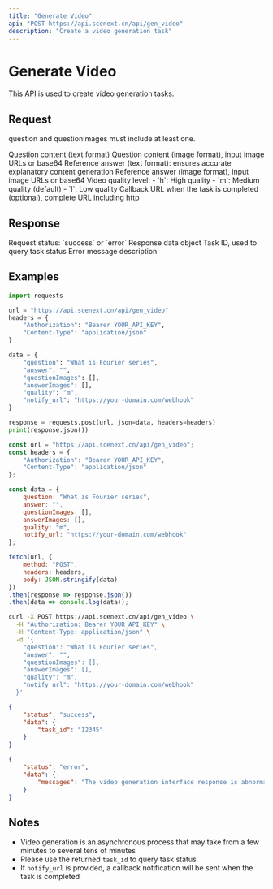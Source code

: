 ```yaml
---
title: "Generate Video"
api: "POST https://api.scenext.cn/api/gen_video"
description: "Create a video generation task"
---
```


# Generate Video

This API is used to create video generation tasks.

## Request

question and questionImages must include at least one.

<ParamField body="question" type="string" required>
  Question content (text format)
</ParamField>

<ParamField body="questionImages" type="array">
  Question content (image format), input image URLs or base64
</ParamField>

<ParamField body="answer" type="string" required>
  Reference answer (text format): ensures accurate explanatory content generation
</ParamField>

<ParamField body="answerImages" type="array">
  Reference answer (image format), input image URLs or base64
</ParamField>

<ParamField body="quality" type="string" default="m">
  Video quality level:
  - `h`: High quality
  - `m`: Medium quality (default)
  - `l`: Low quality
</ParamField>

<ParamField body="notify_url" type="string">
  Callback URL when the task is completed (optional), complete URL including http
</ParamField>

## Response

<ResponseField name="status" type="string">
  Request status: `success` or `error`
</ResponseField>

<ResponseField name="data" type="object">
  Response data object
  
  <Expandable title="Success Response">
    <ResponseField name="task_id" type="string">
      Task ID, used to query task status
    </ResponseField>
  </Expandable>
  
  <Expandable title="Error Response">
    <ResponseField name="messages" type="string">
      Error message description
    </ResponseField>
  </Expandable>
</ResponseField>

## Examples

<RequestExample>

```python Python
import requests

url = "https://api.scenext.cn/api/gen_video"
headers = {
    "Authorization": "Bearer YOUR_API_KEY",
    "Content-Type": "application/json"
}

data = {
    "question": "What is Fourier series",
    "answer": "",
    "questionImages": [],
    "answerImages": [],
    "quality": "m",
    "notify_url": "https://your-domain.com/webhook"
}

response = requests.post(url, json=data, headers=headers)
print(response.json())
```

```javascript JavaScript
const url = "https://api.scenext.cn/api/gen_video";
const headers = {
    "Authorization": "Bearer YOUR_API_KEY",
    "Content-Type": "application/json"
};

const data = {
    question: "What is Fourier series",
    answer: "",
    questionImages: [],
    answerImages: [],
    quality: "m",
    notify_url: "https://your-domain.com/webhook"
};

fetch(url, {
    method: "POST",
    headers: headers,
    body: JSON.stringify(data)
})
.then(response => response.json())
.then(data => console.log(data));
```

```bash cURL
curl -X POST https://api.scenext.cn/api/gen_video \
  -H "Authorization: Bearer YOUR_API_KEY" \
  -H "Content-Type: application/json" \
  -d '{
    "question": "What is Fourier series",
    "answer": "",
    "questionImages": [],
    "answerImages": [],
    "quality": "m",
    "notify_url": "https://your-domain.com/webhook"
  }'
```

</RequestExample>

<ResponseExample>

```json Success Response
{
    "status": "success",
    "data": {
        "task_id": "12345"
    }
}
```

```json Error Response
{
    "status": "error",
    "data": {
        "messages": "The video generation interface response is abnormal: 400 - Bad Request"
    }
}
```

</ResponseExample>

## Notes

- Video generation is an asynchronous process that may take from a few minutes to several tens of minutes
- Please use the returned `task_id` to query task status
- If `notify_url` is provided, a callback notification will be sent when the task is completed
